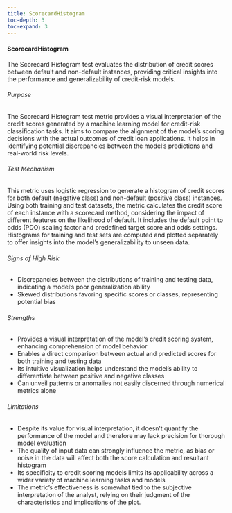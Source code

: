 ```yaml
---
title: ScorecardHistogram
toc-depth: 3
toc-expand: 3
---
```








#### ScorecardHistogram

The Scorecard Histogram test evaluates the distribution of credit scores between default and non-default instances,
providing critical insights into the performance and generalizability of credit-risk models.

###### Purpose

The Scorecard Histogram test metric provides a visual interpretation of the credit scores generated by a machine
learning model for credit-risk classification tasks. It aims to compare the alignment of the model's scoring
decisions with the actual outcomes of credit loan applications. It helps in identifying potential discrepancies
between the model's predictions and real-world risk levels.

###### Test Mechanism

This metric uses logistic regression to generate a histogram of credit scores for both default (negative class) and
non-default (positive class) instances. Using both training and test datasets, the metric calculates the credit
score of each instance with a scorecard method, considering the impact of different features on the likelihood of
default. It includes the default point to odds (PDO) scaling factor and predefined target score and odds settings.
Histograms for training and test sets are computed and plotted separately to offer insights into the model's
generalizability to unseen data.

###### Signs of High Risk

- Discrepancies between the distributions of training and testing data, indicating a model's poor generalization
ability
- Skewed distributions favoring specific scores or classes, representing potential bias

###### Strengths

- Provides a visual interpretation of the model's credit scoring system, enhancing comprehension of model behavior
- Enables a direct comparison between actual and predicted scores for both training and testing data
- Its intuitive visualization helps understand the model's ability to differentiate between positive and negative
classes
- Can unveil patterns or anomalies not easily discerned through numerical metrics alone

###### Limitations

- Despite its value for visual interpretation, it doesn't quantify the performance of the model and therefore may
lack precision for thorough model evaluation
- The quality of input data can strongly influence the metric, as bias or noise in the data will affect both the
score calculation and resultant histogram
- Its specificity to credit scoring models limits its applicability across a wider variety of machine learning
tasks and models
- The metric's effectiveness is somewhat tied to the subjective interpretation of the analyst, relying on their
judgment of the characteristics and implications of the plot.




 